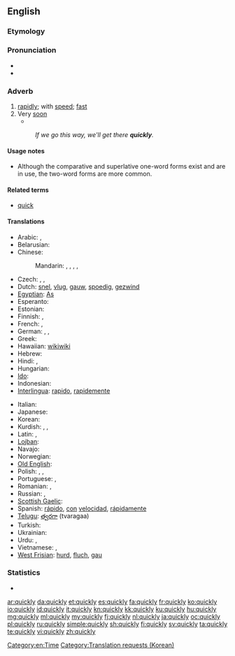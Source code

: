 ==English==

===Etymology===
{{suffix|quick|ly}}

===Pronunciation===
* {{IPA|/ˈkwɪkli/}}
* {{audio|en-us-quickly.ogg|Audio (US)}}

===Adverb===
{{en-adv|quicker|quickest|more}}

# [[rapidly]]; with [[speed]]; [[fast]]
# Very [[soon]]
#*{{quote-news
|year=2011
|date=November 3
|author=Chris Bevan
|title=Rubin Kazan   1 - 0   Tottenham
|work=BBC Sport
|url=http://news.bbc.co.uk/sport2/hi/football/europe/15472973.stm
|page=
|passage=Another Karadeniz cross led to Cudicini's first save of the night, with the Spurs keeper making up for a weak punch by brilliantly pushing away Christian Noboa's snap-shot.<br>Two more top-class stops followed '''quickly''' afterwards, first from Natcho's rasping shot which was heading into the top corner, and then to deny Ryazantsev at his near post.}}
#: ''If we go this way, we'll get there '''quickly'''.''


====Usage notes====
* Although the comparative and superlative one-word forms exist and are in use, the two-word forms are more common.

====Related terms====
* [[quick]] {{qualifier|adjective}}

====Translations====
{{trans-top|rapidly, fast}}
* Arabic: {{t|ar|سرعة|tr=bi-súr3a|alt=بسرعة|sc=Arab}}, {{t|ar|عاجلا|tr=3aakhilan|alt=عاجلاً|sc=Arab}}
* Belarusian: {{t|be|хутка|tr=xútka|sc=Cyrl}}
* Chinese:
*: Mandarin: {{t-|cmn|迅速|alt=迅速地|tr=xùnsù de|sc=Hani}}, {{t-|cmn|快速|alt=快速地|tr=kuàisù de|sc=Hani}}, {{t-|cmn|急速|alt=急速地|tr=jísù de|sc=Hani}}, {{t-|cmn|趕快|alt=趕快地|sc=Hani}}, {{t-|cmn|赶快|alt=赶快地|tr=gǎnkuài de|sc=Hani}}
* Czech: {{t+|cs|rychle}}, {{t-|cs|honem}},  {{t|cs|valem}}
* Dutch: [[snel]], [[vlug]], [[gauw]], [[spoedig]], [[gezwind]]
* [[Egyptian]]: [[As]]
* Esperanto: {{t-|eo|rapide|xs=Esperanto}}
* Estonian: {{t|et|kiiresti}}
* Finnish: {{t+|fi|nopeasti}}, {{t+|fi|äkkiä}}
* French: {{t+|fr|rapidement}}, {{t|fr|vite}}
* German: {{t+|de|schnell}}, {{t+|de|rasch}}, {{t+|de|geschwind}}
* Greek: {{t+|el|γρήγορα}}
* Hawaiian: [[wikiwiki]]
* Hebrew: {{t+|he|מהר}}
* Hindi: {{t|hi|जल्दी|tr=jaldī se|alt=जल्दी से|sc=Deva}}, {{t|hi|जल्दी|tr=jaldī|sc=Deva}}
* Hungarian: {{t|hu|gyorsan}}
* [[Ido]]: {{t|io|rapide}}
* Indonesian: {{t|id|dengan cepat}}
* [[Interlingua]]: [[rapido]], [[rapidemente]]
{{trans-mid}}
* Italian: {{t+|it|rapidamente|m}}
* Japanese: {{t|ja|はやい|tr=[[はやく]], hayaku|alt=速く|sc=Jpan}}
* Korean: {{t|ko|빨리|tr=ppalli|sc=Kore}}
* Kurdish: {{ku-Arab|[[به‌هه‌ڵه‌داوان]]}}, {{ku-Arab|[[به‌ په‌له‌وه‌]]}}, {{ku-Arab|[[به‌گورجی]]}}
* Latin: {{t-|la|cito}}, {{t-|la|celeriter}}
* [[Lojban]]: {{t|jbo|sutra}}
* Navajo: {{tø|nv|hah}}
* Norwegian: {{t+|no|fort}}
* [[Old English]]: {{t-|ang|hrædlice|alt=hrædlīċe|xs=Old English}}
* Polish: {{t|pl|szybko}}, {{t|pl|prędko}}, {{t|pl|bystro}}
* Portuguese: {{t+|pt|rápido}}, {{t+|pt|rapidamente}}
* Romanian: {{t-|ro|rapid}}, {{t-|ro|repede}}
* Russian: {{t|ru|быстро|tr=býstro}}, {{t|ru|скоро|tr=skóro|sc=Cyrl}}
* [[Scottish Gaelic]]: {{t|gd|gu grad}}
* Spanish: [[rápido]], [[con]] [[velocidad]], [[rápidamente]]
* [[Telugu]]: [[త్వరగా]] (tvaragaa)
* Turkish: {{t+|tr|çabuk}}
* Ukrainian: {{t|uk|швидко|tr=švýdko|sc=Cyrl}}
* Urdu: {{t|ur|جلدی|tr=jaldī se|alt=جلدی سے|sc=ur-Arab}}, {{t|ur|جلدی|tr=jaldī|sc=ur-Arab}}
* Vietnamese: {{t+|vi|nhanh|xs=Vietnamese}}, {{t+|vi|mau|xs=Vietnamese}}
* [[West Frisian]]: [[hurd]], [[fluch]], [[gau]]
{{trans-bottom}}

===Statistics===
* {{rank|step|turning|village|813|quickly|lie|supposed|original}}

[[Category:en:Time]]
[[Category:Translation requests (Korean)]]

[[ar:quickly]]
[[da:quickly]]
[[et:quickly]]
[[es:quickly]]
[[fa:quickly]]
[[fr:quickly]]
[[ko:quickly]]
[[io:quickly]]
[[id:quickly]]
[[it:quickly]]
[[kn:quickly]]
[[kk:quickly]]
[[ku:quickly]]
[[hu:quickly]]
[[mg:quickly]]
[[ml:quickly]]
[[my:quickly]]
[[fj:quickly]]
[[nl:quickly]]
[[ja:quickly]]
[[oc:quickly]]
[[pl:quickly]]
[[ru:quickly]]
[[simple:quickly]]
[[sh:quickly]]
[[fi:quickly]]
[[sv:quickly]]
[[ta:quickly]]
[[te:quickly]]
[[vi:quickly]]
[[zh:quickly]]